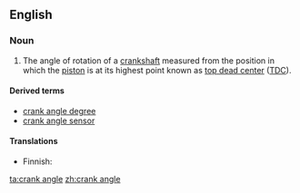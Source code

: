{{wikipedia|Piston_motion_equations}}
==English==

===Noun===
{{en-noun|sg=[[crank]] [[angle]]}}

# {{context|motors}} The angle of rotation of a [[crankshaft]] measured from the position in which the [[piston]] is at its highest point known as [[top dead center]] ([[TDC]]).

====Derived terms====
{{der-top|}}
* [[crank angle degree]]
* [[crank angle sensor]]
{{der-mid}}
{{der-bottom}}

====Translations====
{{trans-top|angle of rotation of a crankshaft}}
* Finnish: {{t-|fi|kampikulma}}
{{trans-mid}}
{{trans-bottom}}

[[ta:crank angle]]
[[zh:crank angle]]